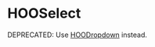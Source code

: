 
<Meta title="Components/Inputs/HOOSelect" component={HOOSelect} />

# HOOSelect

DEPRECATED: Use [HOODropdown](https://lab.n8d.studio/htwoo/htwoo-react/?path=/docs/components-inputs-hoodropdown--docs) instead.
